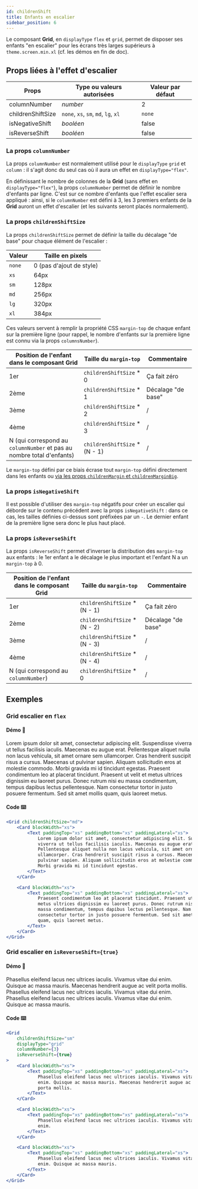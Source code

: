 ---
id: childrenShift
title: Enfants en escalier
sidebar_position: 6
---


Le composant **Grid**, en `displayType` `flex` et `grid`, permet de disposer ses enfants "en escalier" pour les écrans très larges supérieurs à `theme.screen.min.xl` (cf. les démos en fin de doc).

## Props liées à l'effet d'escalier

| Props             | Type ou valeurs autorisées           | Valeur par défaut |
| ----------------- | ------------------------------------ | ----------------- |
| columnNumber      | _number_                             | 2                 |
| childrenShiftSize | `none`, `xs`, `sm`, `md`, `lg`, `xl` | `none`            |
| isNegativeShift   | _booléen_                            | false             |
| isReverseShift    | _booléen_                            | false             |

### La props `columnNumber`

La props `columnNumber` est normalement utilisé pour le `displayType` `grid` et `column`&nbsp;: il s'agit donc du seul cas où il aura un effet en `displayType="flex"`.

En définissant le nombre de colonnes de la **Grid** (sans effet en `displayType="flex"`), la props `columnNumber` permet de définir le nombre d'enfants par ligne. C'est sur ce nombre d'enfants que l'effet escalier sera appliqué&nbsp;: ainsi, si le `columnNumber` est défini à 3, les 3 premiers enfants de la **Grid** auront un effet d'escalier (et les suivants seront placés normalement).

### La props `childrenShiftSize`

La props `childrenShiftSize` permet de définir la taille du décalage "de base" pour chaque élément de l'escalier&nbsp;:

| Valeur | Taille en pixels         |
| ------ | ------------------------ |
| `none` | 0 (pas d'ajout de style) |
| `xs`   | 64px                     |
| `sm`   | 128px                    |
| `md`   | 256px                    |
| `lg`   | 320px                    |
| `xl`   | 384px                    |

Ces valeurs servent à remplir la propriété CSS `margin-top` de chaque enfant sur la première ligne (pour rappel, le nombre d'enfants sur la première ligne est connu via la props `columnsNumber`).

| Position de l'enfant dans le composant Grid                           | Taille du `margin-top`         | Commentaire        |
| --------------------------------------------------------------------- | ------------------------------ | ------------------ |
| 1er                                                                   | `childrenShiftSize` \* 0       | Ça fait zéro       |
| 2ème                                                                  | `childrenShiftSize` \* 1       | Décalage "de base" |
| 3ème                                                                  | `childrenShiftSize` \* 2       | /                  |
| 4ème                                                                  | `childrenShiftSize` \* 3       | /                  |
| N (qui correspond au `columnNumber` et pas au nombre total d'enfants) | `childrenShiftSize` \* (N - 1) | /                  |

Le `margin-top` défini par ce biais écrase tout `margin-top` défini directement dans les enfants ou [via les props `childrenMargin` et `childrenMarginBig`](/docs/Grids/Grid/ChildrenMargin).

### La props `isNegativeShift`

Il est possible d'utiliser des `margin-top` négatifs pour créer un escalier qui déborde sur le contenu précédent avec la props `isNegativeShift`&nbsp;: dans ce cas, les tailles définies ci-dessus sont préfixées par un `-`. Le dernier enfant de la première ligne sera donc le plus haut placé.

### La props `isReverseShift`

La props `isReverseShift` permet d'inverser la distribution des `margin-top` aux enfants&nbsp;: le 1er enfant a le décalage le plus important et l'enfant N a un `margin-top` à 0.

| Position de l'enfant dans le composant Grid | Taille du `margin-top`         | Commentaire        |
| ------------------------------------------- | ------------------------------ | ------------------ |
| 1er                                         | `childrenShiftSize` \* (N - 1) | Ça fait zéro       |
| 2ème                                        | `childrenShiftSize` \* (N - 2) | Décalage "de base" |
| 3ème                                        | `childrenShiftSize` \* (N - 3) | /                  |
| 4ème                                        | `childrenShiftSize` \* (N - 4) | /                  |
| N (qui correspond au `columnNumber`)        | `childrenShiftSize` \* 0       | /                  |

## Exemples

### Grid escalier en `flex`

#### Démo 🎉

<WrapperComponent>
    <Grid childrenShiftSize="md">
        <Card blockWidth="xs">
            <Text paddingTop="xs" paddingBottom="xs" paddingLateral="xs">
                Lorem ipsum dolor sit amet, consectetur adipiscing elit.
                Suspendisse viverra ut tellus facilisis iaculis. Maecenas eu
                augue erat. Pellentesque aliquet nulla non lacus vehicula, sit
                amet ornare sem ullamcorper. Cras hendrerit suscipit risus a
                cursus. Maecenas ut pulvinar sapien. Aliquam sollicitudin eros
                at molestie commodo. Morbi gravida mi id tincidunt egestas.
            </Text>
        </Card>
        <Card blockWidth="xs">
            <Text paddingTop="xs" paddingBottom="xs" paddingLateral="xs">
                Praesent condimentum leo at placerat tincidunt. Praesent ut
                velit et metus ultrices dignissim eu laoreet purus. Donec rutrum
                nisi eu massa condimentum, tempus dapibus lectus pellentesque.
                Nam consectetur tortor in justo posuere fermentum. Sed sit amet
                mollis quam, quis laoreet metus.
            </Text>
        </Card>
    </Grid>
</WrapperComponent>

#### Code ⌨️

```jsx
<Grid childrenShiftSize="md">
    <Card blockWidth="xs">
        <Text paddingTop="xs" paddingBottom="xs" paddingLateral="xs">
            Lorem ipsum dolor sit amet, consectetur adipiscing elit. Suspendisse
            viverra ut tellus facilisis iaculis. Maecenas eu augue erat.
            Pellentesque aliquet nulla non lacus vehicula, sit amet ornare sem
            ullamcorper. Cras hendrerit suscipit risus a cursus. Maecenas ut
            pulvinar sapien. Aliquam sollicitudin eros at molestie commodo.
            Morbi gravida mi id tincidunt egestas.
        </Text>
    </Card>

    <Card blockWidth="xs">
        <Text paddingTop="xs" paddingBottom="xs" paddingLateral="xs">
            Praesent condimentum leo at placerat tincidunt. Praesent ut velit et
            metus ultrices dignissim eu laoreet purus. Donec rutrum nisi eu
            massa condimentum, tempus dapibus lectus pellentesque. Nam
            consectetur tortor in justo posuere fermentum. Sed sit amet mollis
            quam, quis laoreet metus.
        </Text>
    </Card>
</Grid>
```

### Grid escalier en `isReverseShift={true}`

#### Démo 🎉

<WrapperComponent>
    <Grid
        childrenShiftSize="sm"
        displayType="grid"
        columnNumber={3}
        isReverseShift={true}
    >
        <Card blockWidth="xs">
            <Text paddingTop="xs" paddingBottom="xs" paddingLateral="xs">
                Phasellus eleifend lacus nec ultrices iaculis. Vivamus vitae dui
                enim. Quisque ac massa mauris. Maecenas hendrerit augue ac velit
                porta mollis.
            </Text>
        </Card>
        <Card blockWidth="xs">
            <Text paddingTop="xs" paddingBottom="xs" paddingLateral="xs">
                Phasellus eleifend lacus nec ultrices iaculis. Vivamus vitae dui
                enim.
            </Text>
        </Card>
        <Card blockWidth="xs">
            <Text paddingTop="xs" paddingBottom="xs" paddingLateral="xs">
                Phasellus eleifend lacus nec ultrices iaculis. Vivamus vitae dui
                enim. Quisque ac massa mauris.
            </Text>
        </Card>
    </Grid>
</WrapperComponent>

#### Code ⌨️

```jsx
<Grid
    childrenShiftSize="sm"
    displayType="grid"
    columnNumber={3}
    isReverseShift={true}
>
    <Card blockWidth="xs">
        <Text paddingTop="xs" paddingBottom="xs" paddingLateral="xs">
            Phasellus eleifend lacus nec ultrices iaculis. Vivamus vitae dui
            enim. Quisque ac massa mauris. Maecenas hendrerit augue ac velit
            porta mollis.
        </Text>
    </Card>

    <Card blockWidth="xs">
        <Text paddingTop="xs" paddingBottom="xs" paddingLateral="xs">
            Phasellus eleifend lacus nec ultrices iaculis. Vivamus vitae dui
            enim.
        </Text>
    </Card>

    <Card blockWidth="xs">
        <Text paddingTop="xs" paddingBottom="xs" paddingLateral="xs">
            Phasellus eleifend lacus nec ultrices iaculis. Vivamus vitae dui
            enim. Quisque ac massa mauris.
        </Text>
    </Card>
</Grid>
```
